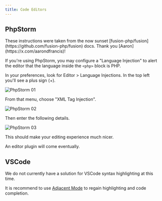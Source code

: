 ```yaml
---
title: Code Editors
---
```


## PhpStorm

<Aside>
These instructions were taken from the now sunset [fusion-php/fusion](https://github.com/fusion-php/fusion) docs. Thank you [Aaron](https://x.com/aarondfrancis)!
</Aside>

If you're using PhpStorm, you may configure a "Language Injection" to alert the editor that the language inside the
`<php>` block is PHP.

In your preferences, look for Editor > Language Injections. In the top left you'll see a plus sign (+).

![PhpStorm 01](../../../assets/php-storm-01.png)

From that menu, choose "XML Tag Injection".

![PhpStorm 02](../../../assets/php-storm-02.png)

Then enter the following details.

![PhpStorm 03](../../../assets/php-storm-03.png)

This should make your editing experience much nicer.

An editor plugin will come eventually.

## VSCode

We do not currently have a solution for VSCode syntax highlighting at this time.

It is recommend to use [Adjacent Mode](/guides/modes) to regain highlighting and code completion.
